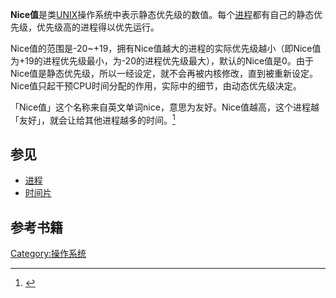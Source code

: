 {{noteTA
|G1=IT
}}
'''Nice值'''是类[[UNIX|UNIX]]操作系统中表示静态优先级的数值。每个[[进程|进程]]都有自己的静态优先级，优先级高的进程得以优先运行。

Nice值的范围是-20~+19，拥有Nice值越大的进程的实际优先级越小（即Nice值为+19的进程优先级最小，为-20的进程优先级最大），默认的Nice值是0。由于Nice值是静态优先级，所以一经设定，就不会再被内核修改，直到被重新设定。Nice值只起干预CPU时间分配的作用，实际中的细节，由动态优先级决定。

「Nice值」这个名称来自英文单词nice，意思为友好。Nice值越高，这个进程越「友好」，就会让给其他进程越多的时间。<ref>{{Cite book|title=Linux内核设计与实现|last=Love|first=Robert}}</ref>

== 参见 ==
*[[进程|进程]]
*[[时间片|时间片]]

== 参考书籍 ==
{{Reflist}}{{Unix命令}}
{{電腦小作品}}

[[Category:操作系统|Category:操作系统]]
